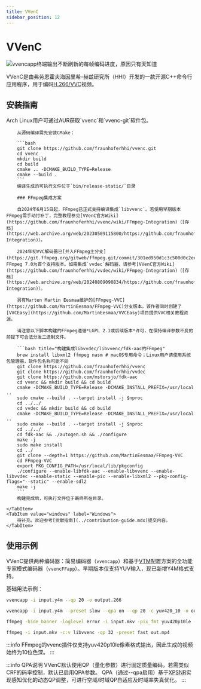 ```yaml
---
title: VVenC
sidebar_position: 12
---
```



# VVenC

<picture>
    <source srcset="https://raw.githubusercontent.com/av1-community-contributors/images/main/VVenC_Spam.avif?token=GHSAT0AAAAAACEZPDXI3OYO3Z4Q7LU3Z52EZHY7FMA" type="image/avif" />
    <img src="https://autumn.revolt.chat/attachments/wU4lo6SU-hRjZSVeqd9vCOeAskthYXmiWHaXUTjyTa/VVenC_Spam.webp"
alt="vvencapp终端输出不断刷新的每帧编码进度，原因只有天知道" width="XX" height="YY" loading="lazy" />
</picture>

VVenC是由弗劳恩霍夫海因里希-赫兹研究所（HHI）开发的一款开源C++命令行应用程序，用于编码[H.266/VVC](../video/VVC.mdx)视频。

## 安装指南

<Tabs>
    <TabItem value="unixlike" label="Linux & macOS">
        Arch Linux用户可通过AUR获取`vvenc`和`vvenc-git`软件包。

        从源码编译需先安装CMake：

        ```bash
        git clone https://github.com/fraunhoferhhi/vvenc.git
        cd vvenc
        mkdir build
        cd build
        cmake .. -DCMAKE_BUILD_TYPE=Release
        cmake --build .
        ```
        编译生成的可执行文件位于`bin/release-static/`目录

        ### FFmpeg集成方案

        自2024年6月15日起，FFmpeg已正式支持编译集成`libvvenc`。若使用早期版本FFmpeg需手动打补丁，完整教程参见[VVenC官方Wiki](https://github.com/fraunhoferhhi/vvenc/wiki/FFmpeg-Integration)（[存档](https://web.archive.org/web/20230509115800/https://github.com/fraunhoferhhi/vvenc/wiki/FFmpeg-Integration)）。

        2024年初VVC解码器已[并入FFmpeg主分支](https://git.ffmpeg.org/gitweb/ffmpeg.git/commit/301ed950d1c3c500d0c2eee8472587dc5e691c04)，FFmpeg 7.0为首个支持版本。如需集成`vvdec`解码器，请参考[VVenC官方Wiki](https://github.com/fraunhoferhhi/vvdec/wiki/FFmpeg-Integration)（[存档](https://web.archive.org/web/20240809090834/https://github.com/fraunhoferhhi/vvdec/wiki/FFmpeg-Integration)）。

        另有Marten Martin Eesmaa维护的[FFmpeg-VVC](https://github.com/MartinEesmaa/FFmpeg-VVC)分支版本，该作者同时创建了[VVCEasy](https://github.com/MartinEesmaa/VVCEasy)项目提供VVC相关教程资源。

        请注意以下脚本构建的FFmpeg遵循*LGPL 2.1或后续版本*许可，在保持编译参数不变的前提下可合法分发二进制文件。

        ```bash title="构建集成libvvdec/libvvenc/fdk-aac的FFmpeg"
        brew install libxml2 ffmpeg nasm # macOS专用命令；Linux用户请使用系统包管理器，软件包名称可能不同
        git clone https://github.com/fraunhoferhhi/vvenc
        git clone https://github.com/fraunhoferhhi/vvdec
        git clone https://github.com/mstorsjo/fdk-aac
        cd vvenc && mkdir build && cd build
        cmake -DCMAKE_BUILD_TYPE=Release -DCMAKE_INSTALL_PREFIX=/usr/local ..
        sudo cmake --build . --target install -j $nproc
        cd ../../
        cd vvdec && mkdir build && cd build
        cmake -DCMAKE_BUILD_TYPE=Release -DCMAKE_INSTALL_PREFIX=/usr/local ..
        sudo cmake --build . --target install -j $nproc
        cd ../../
        cd fdk-aac && ./autogen.sh && ./configure
        make -j
        sudo make install
        cd ../
        git clone --depth=1 https://github.com/MartinEesmaa/FFmpeg-VVC
        cd FFmpeg-VVC
        export PKG_CONFIG_PATH=/usr/local/lib/pkgconfig
        ./configure --enable-libfdk-aac --enable-libvvenc --enable-libvvdec --enable-static --enable-pic --enable-libxml2 --pkg-config-flags="--static" --enable-sdl2
        make -j
        ```
        构建完成后，可执行文件位于最终所在目录。

    </TabItem>
    <TabItem value="windows" label="Windows">
        待补充。欢迎参考[贡献指南](../contribution-guide.mdx)提交内容。
    </TabItem>
</Tabs>

## 使用示例

VVenC提供两种编码器：简易编码器（`vvencapp`）和基于[VTM](./VTM.mdx)配置方案的全功能专家模式编码器（`vvencFFapp`）。早期版本仅支持YUV输入，现已新增Y4M格式支持。

基础用法示例：

```bash title="标准VVenC输入"
vvencapp -i input.y4m --qp 20 -o output.266
```
```bash title="慢速预设+qpa(默认启用)+YUV420P10"
vvencapp -i input.y4m --preset slow --qpa on --qp 20 -c yuv420_10 -o output.266
```
```bash title="FFmpeg管道输入"
ffmpeg -hide_banner -loglevel error -i input.mkv -pix_fmt yuv420p10le -strict -1 -f yuv4mpegpipe - | vvencapp -i - --y4m --preset medium --qpa on --qp 20 -c yuv420_10 -o output.266
```

```bash title="FFmpeg快速预设+qp32输出MP4"
ffmpeg -i input.mkv -c:v libvvenc -qp 32 -preset fast out.mp4
```

:::info
FFmpeg的vvenc插件仅支持yuv420p10le像素格式输出，因此生成的视频始终为10位色深。
:::

:::info QPA说明
VVenC默认使用QP（量化参数）进行固定质量编码。若需类似CRF的码率控制，默认已启用QPA参数。
QPA（通过--qpa启用）基于[XPSNR](../metrics/XPSNR.mdx)实现感知优化的动态QP调整，可进行空域/时域QP自适应及时域率失真优化。
:::
